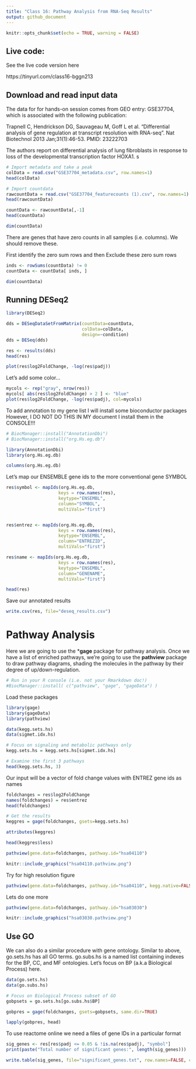 ```yaml
---
title: "Class 16: Pathway Analysis from RNA-Seq Results"
output: github_document
---
```


```r
knitr::opts_chunk$set(echo = TRUE, warning = FALSE)
```

## Live code: 
See the live code version here

https://tinyurl.com/class16-bggn213

## Download and read input data

The data for for hands-on session comes from GEO entry: GSE37704, which is associated with the following publication:

Trapnell C, Hendrickson DG, Sauvageau M, Goff L et al. "Differential analysis of gene regulation at transcript resolution with RNA-seq". Nat Biotechnol 2013 Jan;31(1):46-53. PMID: 23222703

The authors report on differential analysis of lung fibroblasts in response to loss of the developmental transcription factor HOXA1.
s
```r
# Import metadata and take a peak
colData = read.csv("GSE37704_metadata.csv", row.names=1)
head(colData)
```

```r
# Import countdata
rawcountData = read.csv("GSE37704_featurecounts (1).csv", row.names=1)
head(rawcountData)
```

```r
countData <- rawcountData[,-1]
head(countData)
```

```r
dim(countData)
```

There are genes that have zero counts in all samples (i.e. columns). We should remove these.

First identify the zero sum rows and then Exclude these zero sum rows
```r
inds <- rowSums(countData) != 0
countData <- countData[ inds, ]
```

```r
dim(countData)
```

## Running DESeq2
```r
library(DESeq2)
```


```r
dds = DESeqDataSetFromMatrix(countData=countData,
                             colData=colData,
                             design=~condition)
dds = DESeq(dds)
```

```r
res <- results(dds)
head(res)
```


```r
plot(res$log2FoldChange, -log(res$padj))
```

Let's add some color... 

```r
mycols <- rep("gray", nrow(res))
mycols[ abs(res$log2FoldChange) > 2 ] <- "blue"
plot(res$log2FoldChange, -log(res$padj), col=mycols)
```

To add annotation to my gene list I will install some bioconductor packages
However, I DO NOT DO THIS IN MY document I install them in the CONSOLE!!!

```r
# BiocManager::install("AnnotationDbi")
# BiocManager::install("org.Hs.eg.db")
```

```r
library(AnnotationDbi)
library(org.Hs.eg.db)

columns(org.Hs.eg.db)
```

Let's map our ENSEMBLE gene ids to the more conventional gene SYMBOL

```r
res$symbol <- mapIds(org.Hs.eg.db,
                    keys = row.names(res),
                    keytype="ENSEMBL",
                    column="SYMBOL",
                    multiVals="first")


res$entrez <- mapIds(org.Hs.eg.db,
                    keys = row.names(res),
                    keytype="ENSEMBL",
                    column="ENTREZID",
                    multiVals="first")

res$name <- mapIds(org.Hs.eg.db,
                    keys = row.names(res),
                    keytype="ENSEMBL",
                    column="GENENAME",
                    multiVals="first")

head(res)
```

Save our annotated results

```r
write.csv(res, file="deseq_results.csv")
```


# Pathway Analysis

Here we are going to use the ***gage** package for pathway analysis. Once we have a list of enriched pathways, we're going to use the **pathview** package to draw pathway diagrams, shading the molecules in the pathway by their degree of up/down-regulation.

```r
# Run in your R console (i.e. not your Rmarkdown doc!)
#BiocManager::install( c("pathview", "gage", "gageData") )
```

Load these packages

```r
library(gage)
library(gageData)
library(pathview)
```

```r
data(kegg.sets.hs)
data(sigmet.idx.hs)

# Focus on signaling and metabolic pathways only
kegg.sets.hs = kegg.sets.hs[sigmet.idx.hs]

# Examine the first 3 pathways
head(kegg.sets.hs, 3)
```

Our input will be a vector of fold change values with ENTREZ gene ids as names
```r
foldchanges = res$log2FoldChange
names(foldchanges) = res$entrez
head(foldchanges)
```

```r
# Get the results
keggres = gage(foldchanges, gsets=kegg.sets.hs)
```

```r
attributes(keggres)
```

```r
head(keggres$less)
```


```r
pathview(gene.data=foldchanges, pathway.id="hsa04110")

```

```r
knitr::include_graphics("hsa04110.pathview.png")
```

Try for high resolution figure

```r
pathview(gene.data=foldchanges, pathway.id="hsa04110", kegg.native=FALSE)

```


Lets do one more
```r
pathview(gene.data=foldchanges, pathway.id="hsa03030")
```

```r
knitr::include_graphics("hsa03030.pathview.png")
```

## Use GO
We can also do a similar procedure with gene ontology. Similar to above, go.sets.hs has all GO terms. go.subs.hs is a named list containing indexes for the BP, CC, and MF ontologies. Let’s focus on BP (a.k.a Biological Process) here.

```r
data(go.sets.hs)
data(go.subs.hs)

# Focus on Biological Process subset of GO
gobpsets = go.sets.hs[go.subs.hs$BP]

gobpres = gage(foldchanges, gsets=gobpsets, same.dir=TRUE)

lapply(gobpres, head)
```


To use reactome online we need a files of gene IDs in a particular format


```r
sig_genes <- res[res$padj <= 0.05 & !is.na(res$padj), "symbol"]
print(paste("Total number of significant genes:", length(sig_genes)))


```

```r
write.table(sig_genes, file="significant_genes.txt", row.names=FALSE, col.names=FALSE, quote=FALSE)
```

